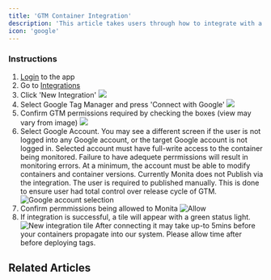 ```yaml
---
title: 'GTM Container Integration'
description: 'This article takes users through how to integrate with a Google Tag Manager container.'
icon: 'google'
---
```


### Instructions
1. [Login](https://app.getmonita.io) to the app
2. Go to [Integrations](https://app.getmonita.io/integrations)
3. Click 'New Integration'
![](/images/integration/integration-new-integration-button.png)
4. Select Google Tag Manager and press 'Connect with Google'
![](/images/integration/integration-select-gtm.png)
5. Confirm GTM permissions required by checking the boxes (view may vary from image)
![](/images/integration/integration-monita-access-to-container.png)
6. Select Google Account. You may see a different screen if the user is not logged into any Google account, or the target Google account is not logged in.
<Warning>Selected account must have full-write access to the container being monitored. Failure to have adequete perrmissions will result in monitoring errors. At a minimum, the account must be able to modify containers and container versions. Currently Monita does not Publish via the integration. The user is required to published manually. This is done to ensure user had total control over release cycle of GTM.</Warning>
![Google account selection](/images/integration/integration-google-account-selection.png)
7. Confirm permmissions being allowed to Monita
![Allow](/images/integration/integration-google-account-confirm-permissions.png)
8. If integration is successful, a tile will appear with a green status light.
![New integration tile](/images/integration/integration-gtm-integration-card.png)
<Note>After connecting it may take up-to 5mins before your containers propagate into our system. Please allow time after before deploying tags.</Note>

## Related Articles
